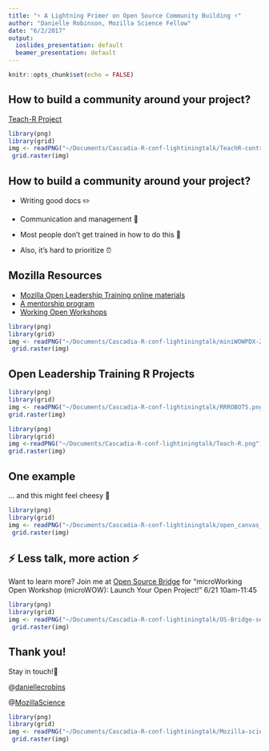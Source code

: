 ```yaml
---
title: "⚡ A Lightning Primer on Open Source Community Building ⚡" 
author: "Danielle Robinson, Mozilla Science Fellow"
date: "6/2/2017"
output:
  ioslides_presentation: default
  beamer_presentation: default
---
```


```r
knitr::opts_chunk$set(echo = FALSE)
```

## How to build a community around your project?
[Teach-R Project](https://github.com/marcosvital/teach-R-project)
```r
library(png)
library(grid)
img <- readPNG("~/Documents/Cascadia-R-conf-lightiningtalk/TeachR-contrib.png")
 grid.raster(img)
```

## How to build a community around your project?

- Writing good docs ✏️

- Communication and management 💬

- Most people don't get trained in how to do this 🤷

- Also, it's hard to prioritize ⏰

## Mozilla Resources

- [Mozilla Open Leadership Training online materials](https://mozilla.github.io/open-leadership-training-series/)
- [A mentorship program](https://medium.com/@MozOpenLeaders/getting-ready-for-open-leadership-training-round-3-d7d0065f9c38)
- [Working Open Workshops](https://daniellecrobinson.github.io/mini-wow-pdx/)

```r
library(png)
library(grid)
img <- readPNG("~/Documents/Cascadia-R-conf-lightiningtalk/miniWOWPDX-2017-group-pic.png")
 grid.raster(img)
```

## Open Leadership Training R Projects {.columns-2}
```r
library(png)
library(grid)
img <- readPNG("~/Documents/Cascadia-R-conf-lightiningtalk/RRROBOTS.png")
grid.raster(img)
```

```r
library(png)
library(grid)
img <-readPNG("~/Documents/Cascadia-R-conf-lightiningtalk/Teach-R.png")
grid.raster(img)
```

## One example
... and this might feel cheesy 🧀
```r
library(png)
library(grid)
img <- readPNG("~/Documents/Cascadia-R-conf-lightiningtalk/open_canvas_example.png")
 grid.raster(img)
```

## ⚡ Less talk, more action ⚡ 
Want to learn more? Join me at [Open Source Bridge](http://opensourcebridge.org/attend/)
 for "microWorking Open Workshop (microWOW): Launch Your Open Project!" 6/21 10am-11:45

```r
library(png)
library(grid)
img <- readPNG("~/Documents/Cascadia-R-conf-lightiningtalk/OS-Bridge-session.png")
 grid.raster(img)
```

## Thank you!
Stay in touch!👋

@[daniellecrobins](https://twitter.com/daniellecrobins)

@[MozillaScience](https://twitter.com/MozillaScience)

```r
library(png)
library(grid)
img <- readPNG("~/Documents/Cascadia-R-conf-lightiningtalk/Mozilla-science-lab.png")
 grid.raster(img)
```

